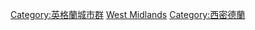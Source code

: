 {{Commonscat|West Midlands}}

[[Category:英格蘭城市群|Category:英格蘭城市群]]
[[Category:英格蘭的名譽郡|West Midlands]]
[[Category:西密德蘭|Category:西密德蘭]]